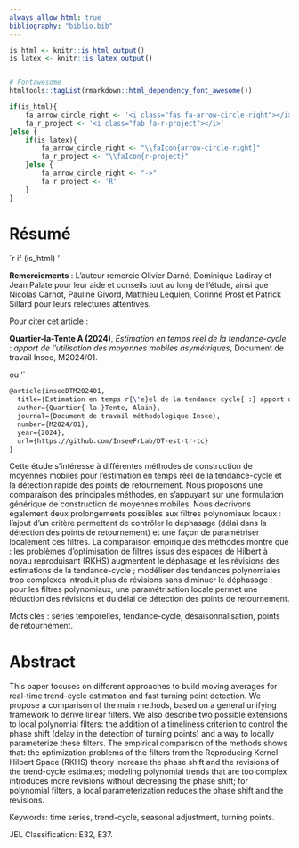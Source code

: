 ```yaml
--- 
always_allow_html: true
bibliography: "biblio.bib"
---
```



```r
is_html <- knitr::is_html_output()
is_latex <- knitr::is_latex_output()


# Fontawesome
htmltools::tagList(rmarkdown::html_dependency_font_awesome())

if(is_html){
    fa_arrow_circle_right <- '<i class="fas fa-arrow-circle-right"></i>'
    fa_r_project <- '<i class="fab fa-r-project"></i>'
}else {
    if(is_latex){
        fa_arrow_circle_right <- "\\faIcon{arrow-circle-right}"
        fa_r_project <- "\\faIcon{r-project}"
    }else {
        fa_arrow_circle_right <- "->"
        fa_r_project <- 'R'
    }
}
```

\thispagestyle{fancy}


# Résumé {-}


`r if (is_html) '

**Remerciements** : L’auteur remercie Olivier Darné, Dominique Ladiray et Jean Palate pour leur aide et conseils tout au long de l’étude, ainsi que Nicolas Carnot, Pauline Givord, Matthieu Lequien, Corinne Prost et Patrick Sillard pour leurs relectures attentives.

Pour citer cet article :

**Quartier-la-Tente A (2024)**, *Estimation en temps réel de la tendance-cycle : apport de l’utilisation des moyennes mobiles asymétriques*, Document de travail Insee, M2024/01.

ou
'`

```tikz
@article{inseeDTM202401,
  title={Estimation en temps r{\'e}el de la tendance cycle{ :} apport de l’utilisation de moyennes mobiles asym{\'e}triques},
  author={Quartier{-la-}Tente, Alain},
  journal={Document de travail méthodologique Insee},
  number={M2024/01},
  year={2024},
  url={https://github.com/InseeFrLab/DT-est-tr-tc}
}
```


:::: {.abstract}
Cette étude s'intéresse à différentes méthodes de construction de moyennes mobiles pour l'estimation en temps réel de la tendance-cycle et la détection rapide des points de retournement.
Nous proposons une comparaison des principales méthodes, en s'appuyant sur une formulation générique de construction de moyennes mobiles.
Nous décrivons également deux prolongements possibles aux filtres polynomiaux locaux : l'ajout d'un critère permettant de contrôler le déphasage (délai dans la détection des points de retournement) et une façon de paramétriser localement ces filtres. 
La comparaison empirique des méthodes montre que : les problèmes d'optimisation de filtres issus des espaces de Hilbert à noyau reproduisant (RKHS) augmentent le déphasage et les révisions des estimations de la tendance-cycle ;
modéliser des tendances polynomiales trop complexes introduit plus de révisions sans diminuer le déphasage\ ;
pour les filtres polynomiaux, une paramétrisation locale permet une réduction des révisions et du délai de détection des points de retournement.

Mots clés : séries temporelles, tendance-cycle, désaisonnalisation, points de retournement.
::::

# Abstract {-}

:::: {.abstract}
This paper focuses on different approaches to build moving averages for real-time trend-cycle estimation and fast turning point detection.
We propose a comparison of the main methods, based on a general unifying framework to derive linear filters.
We also describe two possible extensions to local polynomial filters: the addition of a timeliness criterion to control the phase shift (delay in the detection of turning points) and a way to locally parameterize these filters.
The empirical comparison of the methods shows that: the optimization problems of the filters from the Reproducing Kernel Hilbert Space (RKHS) theory increase the phase shift and the revisions of the trend-cycle estimates;
modeling polynomial trends that are too complex introduces more revisions without decreasing the phase shift;
for polynomial filters, a local parameterization reduces the phase shift and the revisions.

Keywords: time series, trend-cycle, seasonal adjustment, turning points.
::::

JEL Classification: E32, E37.

\newpage

